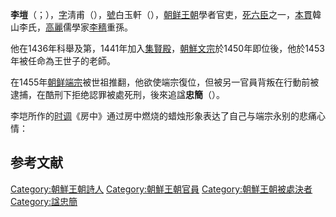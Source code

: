 '''李塏'''（{{lang-ko|이개}}；{{bd|1417年||1456年}}），[[字|字]]淸甫（{{lang-ko|청보}}），[[號|號]]白玉軒（{{lang-ko|백옥헌}}），[[朝鲜王朝|朝鲜王朝]]學者官吏，[[死六臣|死六臣]]之一，[[本貫|本貫]]韓山李氏，[[高麗|高麗]]儒學家[[李穡|李穡]]重孫。

他在1436年科舉及第，1441年加入[[集賢殿|集賢殿]]，[[朝鮮文宗|朝鮮文宗]]於1450年即位後，他於1453年被任命為王世子的老師。

在1455年[[朝鲜端宗|朝鲜端宗]]被世祖推翻，他欲使端宗復位，但被另一官員{{link-ko|金礩 (1422年)|김질 (1422년)|金礩}}背叛在行動前被逮捕，在酷刑下拒绝認罪被處死刑，後來追諡'''忠簡'''（{{lang|ko|충간}}）。

李垲所作的[[時調_(朝鮮)|时调]]《房中》通过房中燃烧的蜡烛形象表达了自己与端宗永别的悲痛心情：{{r|通史|page=562}}

{{cquote|房中蜡烛一支，不知与何人想离。只管泪流满面，却未觉心焦如焚。吾同此烛，心焦如焚亦未觉。——李垲《房中》译诗}}

==参考文献==
{{Reflist|refs=
<ref name="通史">{{cite book |author=李岩|coauthors=徐建顺、池水涌、俞成云  |title=《朝鲜文学通史》|year=2010年9月 |publisher=社会科学文献出版社 |location=北京|ISBN=978-7-5097-1511-6}}</ref>
}}

{{死六臣與生六臣}}

[[Category:朝鮮王朝詩人|Category:朝鮮王朝詩人]]
[[Category:朝鮮王朝官員|Category:朝鮮王朝官員]]
[[Category:朝鮮王朝被處決者|Category:朝鮮王朝被處決者]]
[[Category:諡忠簡|Category:諡忠簡]]